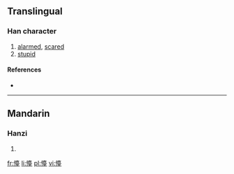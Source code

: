 ==Translingual==

===Han character===
{{Han char|rn=61|rad=心|as=14|sn=17|four=|canj=心土口土 (PGRG)}}

# [[alarmed]], [[scared]]
# [[stupid]]

====References====
* {{Han ref|kx=0406.320|dkj=11371|hdz=42364.060|uh=61DB|ud=25051}}

----

==Mandarin==

===Hanzi===
{{cmn-hanzi|pin=[[dāi]] ([[dai1]])|wg=tai<sup>1</sup>}}

# {{defn|lang=cmn|sort=心14}}

[[fr:懛]]
[[li:懛]]
[[pl:懛]]
[[vi:懛]]